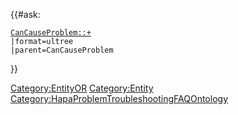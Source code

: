 {{#ask:
 [[Category:Entity]]OR[[CanCauseProblem::+]][[Category:Entity]]
 |format=ultree
 |parent=CanCauseProblem
}}

[[Category:HapaProblemTroubleshootingFAQOntology]]
